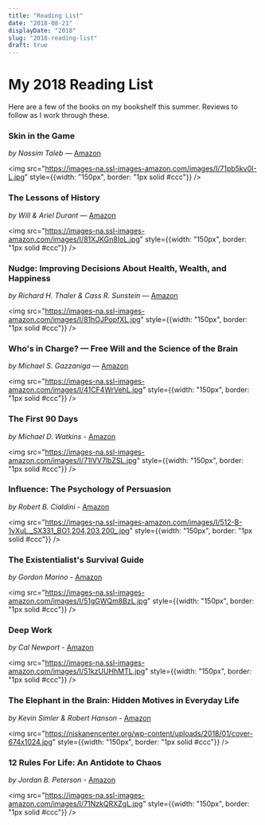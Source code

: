 ```yaml
---
title: "Reading List"
date: "2018-08-21"
displayDate: "2018"
slug: "2018-reading-list"
draft: true
---
```


# My 2018 Reading List

Here are a few of the books on my bookshelf this summer. Reviews to follow as I work through these.


### Skin in the Game
*by Nassim Taleb* &mdash; [Amazon](https://www.amazon.com/gp/product/042528462X/ref=as_li_tl?ie=UTF8&camp=1789&creative=9325&creativeASIN=042528462X&linkCode=as2&tag=pratik093-20&linkId=04f8d9a4e9ee29b9bd07216b2441d925)

<img src="https://images-na.ssl-images-amazon.com/images/I/71pb5kv0I-L.jpg" style={{width: "150px", border: "1px solid #ccc"}} />

### The Lessons of History
*by Will &amp; Ariel Durant* &mdash; [Amazon](https://amzn.to/2BXeTQ7)

<img src="https://images-na.ssl-images-amazon.com/images/I/81XJKGn8IoL.jpg" style={{width: "150px", border: "1px solid #ccc"}} />

### Nudge: Improving Decisions About Health, Wealth, and Happiness
*by Richard H. Thaler & Cass R. Sunstein* &mdash; [Amazon](https://amzn.to/2wbO0m5)

<img src="https://images-na.ssl-images-amazon.com/images/I/81hOJPopfXL.jpg" style={{width: "150px", border: "1px solid #ccc"}} />

### Who's in Charge? &mdash; Free Will and the Science of the Brain
*by Michael S. Gazzaniga* &mdash; [Amazon](https://amzn.to/2wG17Ly)

<img src="https://images-na.ssl-images-amazon.com/images/I/41CF4WrVehL.jpg" style={{width: "150px", border: "1px solid #ccc"}} />

### The First 90 Days
*by Michael D. Watkins* - [Amazon](https://amzn.to/2PzHWvE)

<img src="https://images-na.ssl-images-amazon.com/images/I/71lVV7lbZSL.jpg" style={{width: "150px", border: "1px solid #ccc"}} />

###  Influence: The Psychology of Persuasion
*by Robert B. Cialdini* - [Amazon](https://amzn.to/2wpyceM)

<img src="https://images-na.ssl-images-amazon.com/images/I/512-B-1yXuL._SX331_BO1,204,203,200_.jpg" style={{width: "150px", border: "1px solid #ccc"}} />

### The Existentialist's Survival Guide
*by Gordon Marino* - [Amazon](https://amzn.to/2BMKYKi)

<img src="https://images-na.ssl-images-amazon.com/images/I/51gGWQm8BzL.jpg" style={{width: "150px", border: "1px solid #ccc"}} />

### Deep Work
*by Cal Newport* - [Amazon](https://amzn.to/2PAcX2D)

<img src="https://images-na.ssl-images-amazon.com/images/I/51kzUUHhMTL.jpg" style={{width: "150px", border: "1px solid #ccc"}} />


### The Elephant in the Brain: Hidden Motives in Everyday Life
*by Kevin Simler & Robert Hanson* - [Amazon](https://amzn.to/2MMpSQh)

<img src="https://niskanencenter.org/wp-content/uploads/2018/01/cover-674x1024.jpg" style={{width: "150px", border: "1px solid #ccc"}} />

### 12 Rules For Life: An Antidote to Chaos
*by Jordan B. Peterson* - [Amazon](https://amzn.to/2o82FKr)

<img src="https://images-na.ssl-images-amazon.com/images/I/71NzkQRXZgL.jpg" style={{width: "150px", border: "1px solid #ccc"}} />
